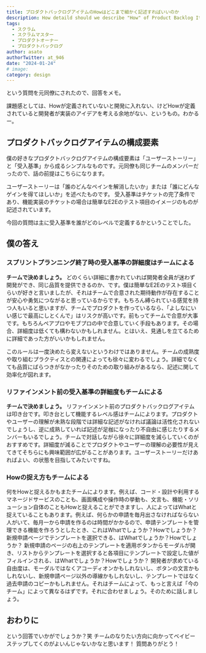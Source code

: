```yaml
---
title: プロダクトバックログアイテムのHowはどこまで細かく記述すればいいのか
description: How detaild should we describe "How" of Product Backlog Items
tags:
  - スクラム
  - スクラムマスター
  - プロダクトオーナー
  - プロダクトバックログ
author: asato
authorTwitter: at_946
date: "2024-01-24"
# image: 
category: design
---
```


という質問を元同僚にされたので、回答をメモ。

課題感としては、Howが定義されていないと開発に入れない、けどHowが定義されていると開発者が実装のアイデアを考える余地がない、というもの。わかるー。

## プロダクトバックログアイテムの構成要素
僕の好きなプロダクトバックログアイテムの構成要素は「ユーザーストーリー」と「受入基準」から成るシンプルなものです。元同僚も同じチームのメンバーだったので、話の前提はこちらになります。

ユーザーストーリーは「誰のどんなペインを解消したいか」または「誰にどんなゲインを得てほしいか」を述べたものです。
受入基準はチケットの完了条件であり、機能実装のチケットの場合は簡単なE2Eのテスト項目のイメージのものが記述されています。

今回の質問は主に受入基準を誰がどのレベルで定義するかということでした。

## 僕の答え

### スプリントプランニング終了時の受入基準の詳細度はチームによる
**チームで決めましょう。**
どのくらい詳細に書かれていれば開発者全員が迷わず開発ができ、同じ品質を提供できるのか、です。僕は簡単なE2Eのテスト項目くらいが好きと言いましたが、それはチームで合意された期待動作が存在することが安心や勇気につながると思っているからです。もちろん縛られている感覚を持つ人もいると思いますが、チームでプロダクトを作っているなら、「よしなにいい感じで最高にしとくんで」はリスクが高いです。前もってチームで合意が大事です。もちろんペアプロやモブプロの中で合意していく手段もあります。その場合、詳細度は低くても構わないかもしれません。とはいえ、見通しを立てるために詳細であった方がいいかもしれません。

このルールは一度決めたら変えないというわけではありません。チームの成熟度や取り組むプラクティスとの関連によっても徐々に変わるでしょう。詳細でなくても品質にばらつきがなかったりそのための取り組みがあるなら、記述に関して効率化が図れます。

### リファインメント前の受入基準の詳細度もチームによる

**チームで決めましょう。**
リファインメント前のプロダクトバックログアイテムは叩き台です。叩き台として機能するレベル感はチームによります。プロダクトやユーザーの理解が未熟な段階では詳細な記述がなければ議論は活性化されないでしょうし、逆に成熟していれば記述が足枷になったり不自由に感じたりするメンバーもいるでしょう。チームで対話しながら徐々に詳細度を減らしていくのがおすすめです。詳細度が減ることでプロダクトやユーザーの理解の必要性が見えてきてそちらにも興味範囲が広がることがあります。ユーザーストーリーだけあればよい、の状態を目指してみたいですね。

### Howの捉え方もチームによる
何をHowと捉えるかもまたチームによります。例えば、コード・設計や利用するマネージドサービスのことも、画面構成や操作時の挙動も、文言も、機能・ソリューション自体のこともHowと捉えることができますし、人によってはWhatと捉えていることもあります。例えば、何らかの申請を毎月出さなければならない人がいて、毎月一から申請を作るのは時間がかかるので、申請テンプレートを管理できる機能を作ろうとしたとき、これはWhatでしょうか？Howでしょうか？
新規申請ページでテンプレートを選択できる、はWhatでしょうか？Howでしょうか？
新規申請のページの右上のテンプレートを適用ボタンからモーダルが開き、リストからテンプレートを選択すると各項目にテンプレートで設定した値がフィルインされる、はWhatでしょうか？Howでしょうか？
開発者が求めている自由度は、モーダルではなくアコーディオンかもしれないし、ボタンの文言かもしれないし、新規申請ページ以外の導線かもしれないし、テンプレートではなく過去申請のコピーかもしれません。それはチームによって、もっと言えば「今のチーム」によって異なるはずです。それに合わせましょう。そのために話しましょう。

## おわりに
という回答でいかがでしょうか？笑
チームのなりたい方向に向かってベイビーステップしてくのがよいんじゃないかなと思います！
質問ありがとう！